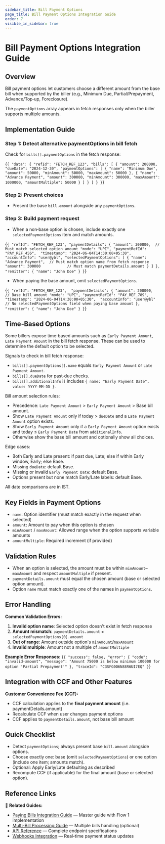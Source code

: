 ```yaml
---
sidebar_title: Bill Payment Options
page_title: Bill Payment Options Integration Guide
order: 7
visible_in_sidebar: true
---
```


# Bill Payment Options Integration Guide


## Overview

Bill payment options let customers choose a different amount from the base bill when supported by the biller (e.g., Minimum Due, Partial/Prepayment, Advance/Top‑up, Foreclosure).

The `paymentOptions` array appears in fetch responses only when the biller supports multiple amounts.

## Implementation Guide

### Step 1: Detect alternative paymentOptions in bill fetch

Check for `bills[].paymentOptions` in the fetch response:

<CodeBlockWithCopy language="json">{`
{
  "data": {
    "refId": "FETCH_REF_123",
    "bills": [
      {
        "amount": 200000,
        "dueDate": "2024-12-30",
        "paymentOptions": [
          { "name": "Minimum Due", "amount": 50000, "minAmount": 50000, "maxAmount": 50000 },
          { "name": "Advance Payment", "amount": 300000, "minAmount": 300000, "maxAmount": 1000000, "amountMultiple": 50000 }
        ]
      }
    ]
  }
}
`}</CodeBlockWithCopy>

### Step 2: Present choices

- Present the base `bill.amount` alongside any `paymentOptions`.

### Step 3: Build payment request

- When a non‑base option is chosen, include exactly one `selectedPaymentOptions` item and match amounts.

<CodeBlockWithCopy language="json">{`
{
  "refId": "FETCH_REF_123",
  "paymentDetails": {
    "amount": 300000,  // Must match selected option amount
    "mode": "UPI",
    "paymentRefId": "PAY_REF_456", 
    "timestamp": "2024-06-04T14:30:00+05:30",
    "accountInfo": "user@ybl",
    "selectedPaymentOptions": [
      {
        "name": "Advance Payment",  // Must match option name from fetch response
        "amount": 300000            // Must match paymentDetails.amount
      }
    ]
  },
  "remitter": {
    "name": "John Doe"
  }
}
`}</CodeBlockWithCopy>

- When paying the base amount, omit `selectedPaymentOptions`.

<CodeBlockWithCopy language="json">{`
{
  "refId": "FETCH_REF_123", 
  "paymentDetails": {
    "amount": 200000,  // Base bill amount
    "mode": "UPI",
    "paymentRefId": "PAY_REF_789",
    "timestamp": "2024-06-04T14:30:00+05:30", 
    "accountInfo": "user@ybl"
    // No selectedPaymentOptions field when paying base amount
  },
  "remitter": {
    "name": "John Doe"
  }
}
`}</CodeBlockWithCopy>

## Time‑Based Options

Some billers expose time‑based amounts such as `Early Payment Amount`, `Late Payment Amount` in the bill fetch response. These can be used to determine the default option to be selected.

Signals to check in bill fetch response:
  - `bills[].paymentOptions[].name` equals `Early Payment Amount` or `Late Payment Amount`.
  - `bills[].dueDate` for past‑due checks.
  - `bills[].additionalInfo[]` includes `{ name: "Early Payment Date", value: YYYY-MM-DD }`.

Bill amount selection rules:
- Precedence: `Late Payment Amount` > `Early Payment Amount` > Base bill amount.
- Show `Late Payment Amount` only if today > `dueDate` and a `Late Payment Amount` option exists.
- Show `Early Payment Amount` only if a `Early Payment Amount` option exists and today ≤ `Early Payment Date` from `additionalInfo`.
- Otherwise show the base bill amount and optionally show all choices.

Edge cases:
- Both Early and Late present: if past due, Late; else if within Early window, Early; else Base.
- Missing `dueDate`: default Base.
- Missing or invalid `Early Payment Date`: default Base.
- Options present but none match Early/Late labels: default Base.

All date comparisons are in IST.

## Key Fields in Payment Options

- `name`: Option identifier (must match exactly in the request when selected)
- `amount`: Amount to pay when this option is chosen
- `minAmount` / `maxAmount`: Allowed range when the option supports variable amounts
- `amountMultiple`: Required increment (if provided)

## Validation Rules

- When an option is selected, the amount must be within `minAmount`–`maxAmount` and respect `amountMultiple` if present.
- `paymentDetails.amount` must equal the chosen amount (base or selected option amount).
- Option `name` must match exactly one of the names in `paymentOptions`.


## Error Handling

**Common Validation Errors:**

1. **Invalid option name**: Selected option doesn't exist in fetch response
2. **Amount mismatch**: `paymentDetails.amount` ≠ `selectedPaymentOptions[0].amount`
3. **Out of range**: Amount outside option's `minAmount`/`maxAmount`
4. **Invalid multiple**: Amount not a multiple of `amountMultiple`

**Example Error Responses:**
<CodeBlockWithCopy language="json">{`
{
  "success": false,
  "error": {
    "code": "invalid-amount",
    "message": "Amount 75000 is below minimum 100000 for option 'Partial Prepayment'"
  },
  "traceId": "C3SFG0O6N88R6UI7EQ"
}
`}</CodeBlockWithCopy>


## Integration with CCF and Other Features

**Customer Convenience Fee (CCF):**
- CCF calculation applies to the **final payment amount** (i.e. paymentDetails.amount)
- Recalculate CCF when user changes payment options
- CCF applies to `paymentDetails.amount`, not base bill amount

## Quick Checklist

- Detect `paymentOptions`; always present base `bill.amount` alongside options.
- Choose exactly one: base (omit `selectedPaymentOptions`) or one option (include one item; amounts match).
- Optional: Apply Early/Late defaulting as described
- Recompute CCF (if applicable) for the final amount (base or selected option).

## Reference Links

📖 **Related Guides:**
- <a href="/payments/billpay/api-integration/paying_bills" target="_blank">Paying Bills Integration Guide</a> — Master guide with Flow 1 implementation
- <a href="/payments/billpay/api-integration/multi-bill-processing" target="_blank">Multi-Bill Processing Guide</a> — Multiple bills handling (optional)
- <a href="/payments/billpay/api-integration/api-reference" target="_blank">API Reference</a> — Complete endpoint specifications
- <a href="/payments/billpay/api-integration/webhooks" target="_blank">Webhooks Integration</a> — Real-time payment status updates

<WasPageHelpful />
